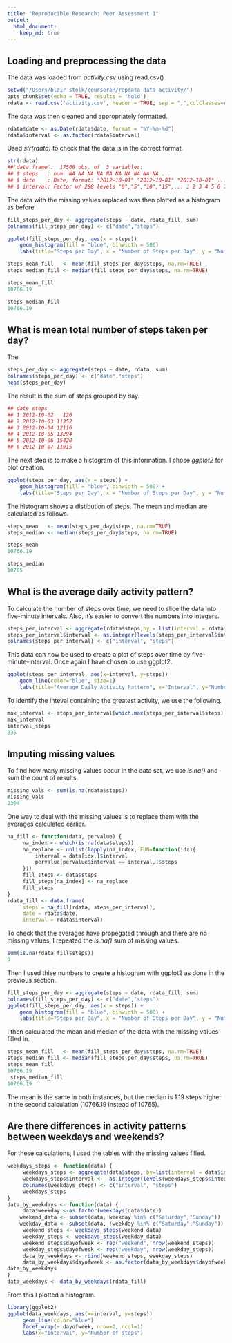 ```yaml
---
title: "Reproducible Research: Peer Assessment 1"
output: 
  html_document:
    keep_md: true
---
```



## Loading and preprocessing the data
The data was loaded from *activity.csv* using read.csv()
```r
setwd("/Users/blair_stolk/courseraR/repdata_data_activity/")
opts_chunk$set(echo = TRUE, results = 'hold')
rdata <- read.csv('activity.csv', header = TRUE, sep = ",",colClasses=c("numeric", "character", "numeric"))
```
The data was then cleaned and appropriately formatted. 

```r
rdata$date <- as.Date(rdata$date, format = "%Y-%m-%d")
rdata$interval <- as.factor(rdata$interval)
```

Used *str(rdata)* to check that the data is in the correct format. 

```r
str(rdata)
##'data.frame':  17568 obs. of  3 variables:
## $ steps   : num  NA NA NA NA NA NA NA NA NA NA ...
## $ date    : Date, format: "2012-10-01" "2012-10-01" "2012-10-01" ...
## $ interval: Factor w/ 288 levels "0","5","10","15",..: 1 2 3 4 5 6 7 8 9 10 ...
```

The data with the missing values replaced was then plotted as a histogram as before. 

```r
fill_steps_per_day <- aggregate(steps ~ date, rdata_fill, sum)
colnames(fill_steps_per_day) <- c("date","steps")
```
```r
ggplot(fill_steps_per_day, aes(x = steps)) 
    geom_histogram(fill = "blue", binwidth = 500) 
    labs(title="Steps per Day", x = "Number of Steps per Day", y = "Number of times in a day(Count)")
```

```r
steps_mean_fill   <- mean(fill_steps_per_day$steps, na.rm=TRUE)
steps_median_fill <- median(fill_steps_per_day$steps, na.rm=TRUE)

steps_mean_fill
10766.19

steps_median_fill
10766.19
```

## What is mean total number of steps taken per day?

The 

```r
steps_per_day <- aggregate(steps ~ date, rdata, sum)
colnames(steps_per_day) <- c("date","steps")
head(steps_per_day)
```

The result is the sum of steps grouped by day. 

```r
## date steps
## 1 2012-10-02   126
## 2 2012-10-03 11352
## 3 2012-10-04 12116
## 4 2012-10-05 13294
## 5 2012-10-06 15420
## 6 2012-10-07 11015
```

The next step is to make a histogram of this information. I chose *ggplot2* for plot creation. 

```r
ggplot(steps_per_day, aes(x = steps)) + 
    geom_histogram(fill = "blue", binwidth = 500) +
    labs(title="Steps per Day", x = "Number of Steps per Day", y = "Number of times in a day(Count)")
```

The histogram shows a distibution of steps. The mean and median are calculated as follows. 

```r
steps_mean   <- mean(steps_per_day$steps, na.rm=TRUE)
steps_median <- median(steps_per_day$steps, na.rm=TRUE)

steps_mean
10766.19

steps_median
10765
```

## What is the average daily activity pattern?

To calculate the number of steps over time, we need to slice the data into five-minute intervals. Also, it's easier to convert the numbers into integers. 

```r
steps_per_interval <- aggregate(rdata$steps,by = list(interval = rdata$interval),FUN=mean, na.rm=TRUE)
steps_per_interval$interval <- as.integer(levels(steps_per_interval$interval)[steps_per_interval$interval])
colnames(steps_per_interval) <- c("interval", "steps")
```

This data can now be used to create a plot of steps over time by five-minute-interval. Once again I have chosen to use ggplot2.

```r
ggplot(steps_per_interval, aes(x=interval, y=steps)) 
    geom_line(color="blue", size=1) 
    labs(title="Average Daily Activity Pattern", x="Interval", y="Number of steps")
```

To identify the inteval containing the greatest activity, we use the following.

```r
max_interval <- steps_per_interval[which.max(steps_per_interval$steps),]
max_interval
interval_steps
835
```

## Imputing missing values

To find how many missing values occur in the data set, we use *is.na()* and sum the count of results. 
```r
missing_vals <- sum(is.na(rdata$steps))
missing_vals
2304
```

One way to deal with the missing values is to replace them with the averages calculated earlier. 
```r
na_fill <- function(data, pervalue) {
     na_index <- which(is.na(data$steps))
     na_replace <- unlist(lapply(na_index, FUN=function(idx){
         interval = data[idx,]$interval
         pervalue[pervalue$interval == interval,]$steps
     }))
     fill_steps <- data$steps
     fill_steps[na_index] <- na_replace
     fill_steps
}
rdata_fill <- data.frame(
     steps = na_fill(rdata, steps_per_interval),
     date = rdata$date,
     interval = rdata$interval)
 ```
 
 To check that the averages have propegated through and there are no missing values, I repeated the *is.na()* sum of missing values. 
 
```r
sum(is.na(rdata_fill$steps))
0
```

Then I used thise numbers to create a histogram with ggplot2 as done in the previous section. 

```r
fill_steps_per_day <- aggregate(steps ~ date, rdata_fill, sum)
colnames(fill_steps_per_day) <- c("date","steps")
ggplot(fill_steps_per_day, aes(x = steps)) + 
    geom_histogram(fill = "blue", binwidth = 500) + 
    labs(title="Steps per Day", x = "Number of Steps per Day", y = "Number of times in a day(Count)")
```

I then calculated the mean and median of the data with the missing values filled in. 

```r
steps_mean_fill   <- mean(fill_steps_per_day$steps, na.rm=TRUE)
steps_median_fill <- median(fill_steps_per_day$steps, na.rm=TRUE)
steps_mean_fill
10766.19
 steps_median_fill
10766.19
```
The mean is the same in both instances, but the median is 1.19 steps higher in the second calculation (10766.19 instead of 10765). 

## Are there differences in activity patterns between weekdays and weekends?

For these calculations, I used the tables with the missing values filled. 
```r
weekdays_steps <- function(data) {
     weekdays_steps <- aggregate(data$steps, by=list(interval = data$interval),FUN=mean, na.rm=T)
     weekdays_steps$interval <-  as.integer(levels(weekdays_steps$interval)[weekdays_steps$interval])
     colnames(weekdays_steps) <- c("interval", "steps")
     weekdays_steps
}
data_by_weekdays <- function(data) {
     data$weekday <-as.factor(weekdays(data$date))
    weekend_data <- subset(data, weekday %in% c("Saturday","Sunday"))
    weekday_data <- subset(data, !weekday %in% c("Saturday","Sunday"))
     weekend_steps <- weekdays_steps(weekend_data)
     weekday_steps <- weekdays_steps(weekday_data)
     weekend_steps$dayofweek <- rep("weekend", nrow(weekend_steps))
     weekday_steps$dayofweek <- rep("weekday", nrow(weekday_steps))
     data_by_weekdays <- rbind(weekend_steps, weekday_steps)
     data_by_weekdays$dayofweek <- as.factor(data_by_weekdays$dayofweek)
data_by_weekdays
}
data_weekdays <- data_by_weekdays(rdata_fill)
```

From this I plotted a histogram. 

```r
library(ggplot2)
ggplot(data_weekdays, aes(x=interval, y=steps))
     geom_line(color="blue") 
     facet_wrap(~ dayofweek, nrow=2, ncol=1)
     labs(x="Interval", y="Number of steps")
```

